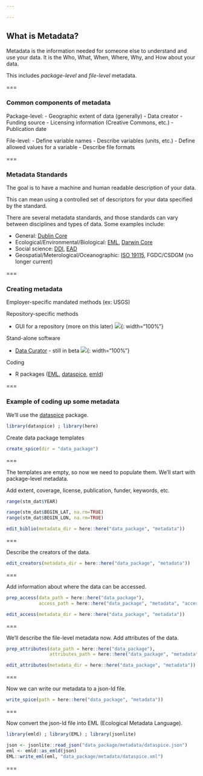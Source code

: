 ```yaml
---

---
```


## What is Metadata?

Metadata is the information needed for someone else to understand and use your data.  It is the Who, What, When, Where, Why, and How about your data.  

This includes _package-level_ and _file-level_ metadata.  

===

### Common components of metadata

Package-level:
 - Geographic extent of data (generally)
 - Data creator
 - Funding source
 - Licensing information (Creative Commons, etc.)
 - Publication date

File-level:
 - Define variable names
 - Describe variables (units, etc.)
 - Define allowed values for a variable
 - Describe file formats

===

### Metadata Standards

The goal is to have a machine and human readable description of your data. 

This can mean using a controlled set of descriptors for your data specified by the standard. 

There are several metadata standards, and those standards can vary between disciplines
and types of data.  Some examples include:

   - General: [Dublin Core](http://dublincore.org/)
   - Ecological/Environmental/Biological: [EML](https://knb.ecoinformatics.org/external//emlparser/docs/index.html), [Darwin Core](https://dwc.tdwg.org/)
   - Social science: [DDI](http://www.ddialliance.org/), [EAD](https://www.loc.gov/ead/) 
   - Geospatial/Meterological/Oceanographic: [ISO 19115](https://www.iso.org/standard/53798.html), FGDC/CSDGM (no longer current)

===

### Creating metadata

Employer-specific mandated methods (ex: USGS)

Repository-specific methods

   - GUI for a repository (more on this later)
   ![]({% include asset.html path="images/knb_snap.PNG" %}){: width="100%"} 
   
Stand-alone software
   
   - [Data Curator](https://github.com/ODIQueensland/data-curator) - still in beta
   ![]({% include asset.html path="images/Data_Curator_snap.PNG" %}){: width="100%"} 

Coding 

   - R packages ([EML](https://github.com/ropensci/EML), [dataspice](https://github.com/ropenscilabs/dataspice), [emld](https://github.com/ropensci/emld))

===

### Example of coding up some metadata

We'll use the [dataspice](https://github.com/ropenscilabs/dataspice) package. 
```r
library(dataspice) ; library(here)
```

Create data package templates
```r
create_spice(dir = "data_package")
```
 
=== 
 
The templates are empty, so now we need to populate them. 
We'll start with package-level metadata. 

Add extent, coverage, license, publication, funder, keywords, etc. 
```r
range(stm_dat$YEAR)

range(stm_dat$BEGIN_LAT, na.rm=TRUE)
range(stm_dat$BEGIN_LON, na.rm=TRUE)
```

```r
edit_biblio(metadata_dir = here::here("data_package", "metadata"))
```

===

Describe the creators of the data. 
```r
edit_creators(metadata_dir = here::here("data_package", "metadata"))
```

===

Add information about where the data can be accessed.
```r
prep_access(data_path = here::here("data_package"),
            access_path = here::here("data_package", "metadata", "access.csv"))
```

```r
edit_access(metadata_dir = here::here("data_package", "metadata"))
```

===

We'll describe the file-level metadata now.
Add attributes of the data.
```r
prep_attributes(data_path = here::here("data_package"),
                attributes_path = here::here("data_package", "metadata", "attributes.csv"))  
```

```r
edit_attributes(metadata_dir = here::here("data_package", "metadata"))
```

===

Now we can write our metadata to a json-ld file.
```r
write_spice(path = here::here("data_package", "metadata"))
```

===

Now convert the json-ld file into EML (Ecological Metadata Language).
```r
library(emld) ; library(EML) ; library(jsonlite)

json <- jsonlite::read_json("data_package/metadata/dataspice.json")
eml <- emld::as_emld(json)
EML::write_eml(eml, "data_package/metadata/dataspice.xml")
```

===

